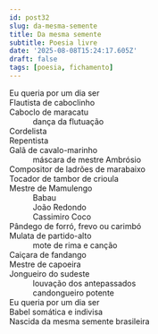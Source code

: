 ```yaml
---
id: post32
slug: da-mesma-semente
title: Da mesma semente
subtitle: Poesia livre
date: '2025-08-08T15:24:17.605Z'
draft: false
tags: [poesia, fichamento]
---
```

Eu queria por um dia ser  
Flautista de caboclinho  
Caboclo de maracatu  
&emsp;&emsp;&emsp;dança da flutuação  
Cordelista  
Repentista   
Galã de cavalo-marinho  
&emsp;&emsp;&emsp;máscara de mestre Ambrósio  
Compositor de ladrões de marabaixo  
Tocador de tambor de crioula  
Mestre de Mamulengo  
&emsp;&emsp;&emsp;Babau  
&emsp;&emsp;&emsp;João Redondo  
&emsp;&emsp;&emsp;Cassimiro Coco  
Pândego de forró, frevo ou carimbó  
Mulata de partido-alto  
&emsp;&emsp;&emsp;mote de rima e canção  
Caiçara de fandango  
Mestre de capoeira  
Jongueiro do sudeste  
&emsp;&emsp;&emsp;louvação dos antepassados  
&emsp;&emsp;&emsp;candongueiro potente  
Eu queria por um dia ser  
Babel somática e indivisa  
Nascida da mesma semente brasileira
